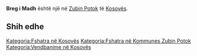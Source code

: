 {{Fshat në 
 | Emri                = Breg i Madh
 | EmriAlt                = 
 | NAME_SHORT_FORM=      
 | NAME_GENERIC=      
 | NAME_SORT_NAME_RO=      BREGIMADH
 | FULL_NAME_RO = Breg i Madh
 | FULL_NAME_ND_RO=Breg i Madh
 | SORT_NAME_RG=BREGIMADH
 | FULL_NAME_RG=Breg i Madh
 | FULL_NAME_ND_RG=Breg i Madh
 | SRP_NAME_SHORT_FORM=      
 | SRP_NAME_GENERIC=      
 | SRP_NAME_SORT_NAME_RO=      
 | SRP_FULL_NAME_RO = 
 | SRP_FULL_NAME_ND_RO=
 | SRP_SORT_NAME_RG=
 | SRP_FULL_NAME_RG=
 | SRP_FULL_NAME_ND_RG=
 | Emri (Rasa dhanore) = 
 | Figura              = 
 | Shteti              = Kosovo
 | Komuna              = Zubin Potok
 | Kodi postar         = 
 | Sipërfaqja          = 

 | Popullsia           = 

 | Regj. i popullsisë  = 
 | Dend. e popullsisë  = 
 | Faqja zyrtare       = 
 <!--- Koordinatat ----> 
 | Gjerësia            = 42.931667
 | Gjatësia            = 20.678056
 | Lartësia            = 
}}
'''Breg i Madh''' është një [[]] në [[Zubin Potok]] të [[Kosovës]].

<!-- == Gjeografia == -->
<!-- == Historia == -->
<!-- == Demografia == -->
== Shih edhe ==
{{Komuna Zubin Potok}}
{{Kosovo-Administrata-Cung}}

[[Kategoria:Fshatra në Kosovës]]
[[Kategoria:Fshatra në Kommunes Zubin Potok]]
[[Kategoria:Vendbanime në Kosovës]]